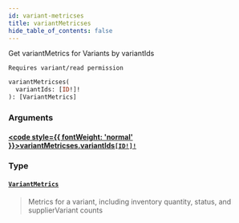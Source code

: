 ```yaml
---
id: variant-metricses
title: variantMetricses
hide_table_of_contents: false
---
```








Get variantMetrics for Variants by variantIds

    Requires variant/read permission

```graphql
variantMetricses(
  variantIds: [ID!]!
): [VariantMetrics]
```


### Arguments

#### [<code style={{ fontWeight: 'normal' }}>variantMetricses.<b>variantIds</b></code>](#)<Bullet />[`[ID!]!`](/demand/api/graphql-admin/reference/scalars/id) <Badge class="secondary" text="non-null"/> <Badge class="secondary" text="scalar"/>
> 
> 

### Type

#### [`VariantMetrics`](/demand/api/graphql-admin/reference/objects/variant-metrics) <Badge class="secondary" text="object"/>
> Metrics for a variant, including inventory quantity, status, and supplierVariant counts
> 





